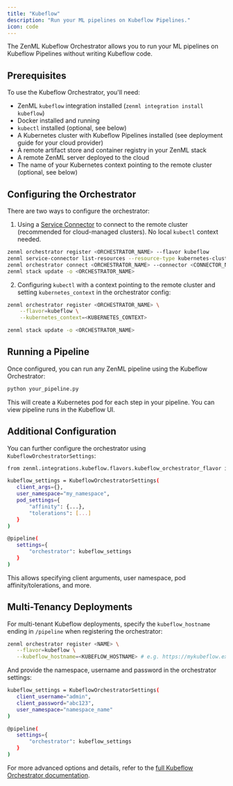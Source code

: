 ```yaml
---
title: "Kubeflow"
description: "Run your ML pipelines on Kubeflow Pipelines."
icon: code
---
```


The ZenML Kubeflow Orchestrator allows you to run your ML pipelines on Kubeflow Pipelines without writing Kubeflow code.

## Prerequisites

To use the Kubeflow Orchestrator, you'll need:

* ZenML `kubeflow` integration installed (`zenml integration install kubeflow`)
* Docker installed and running
* `kubectl` installed (optional, see below)
* A Kubernetes cluster with Kubeflow Pipelines installed (see deployment guide for your cloud provider)
* A remote artifact store and container registry in your ZenML stack
* A remote ZenML server deployed to the cloud
* The name of your Kubernetes context pointing to the remote cluster (optional, see below)

## Configuring the Orchestrator

There are two ways to configure the orchestrator:

1. Using a [Service Connector](v/0.66.0/usage/resource-data-management/auth-management/service-connectors-guide) to connect to the remote cluster (recommended for cloud-managed clusters). No local `kubectl` context needed.

```bash
zenml orchestrator register <ORCHESTRATOR_NAME> --flavor kubeflow
zenml service-connector list-resources --resource-type kubernetes-cluster -e
zenml orchestrator connect <ORCHESTRATOR_NAME> --connector <CONNECTOR_NAME>
zenml stack update -o <ORCHESTRATOR_NAME>
```

2. Configuring `kubectl` with a context pointing to the remote cluster and setting `kubernetes_context` in the orchestrator config:

```bash
zenml orchestrator register <ORCHESTRATOR_NAME> \
    --flavor=kubeflow \
    --kubernetes_context=<KUBERNETES_CONTEXT>

zenml stack update -o <ORCHESTRATOR_NAME>
```

## Running a Pipeline

Once configured, you can run any ZenML pipeline using the Kubeflow Orchestrator:

```bash
python your_pipeline.py
```

This will create a Kubernetes pod for each step in your pipeline. You can view pipeline runs in the Kubeflow UI.

## Additional Configuration

You can further configure the orchestrator using `KubeflowOrchestratorSettings`:

```bash
from zenml.integrations.kubeflow.flavors.kubeflow_orchestrator_flavor import KubeflowOrchestratorSettings

kubeflow_settings = KubeflowOrchestratorSettings(
   client_args={},
   user_namespace="my_namespace",
   pod_settings={
       "affinity": {...},
       "tolerations": [...]
   }
)

@pipeline(
   settings={
       "orchestrator": kubeflow_settings
   }
)
```

This allows specifying client arguments, user namespace, pod affinity/tolerations, and more.

## Multi-Tenancy Deployments

For multi-tenant Kubeflow deployments, specify the `kubeflow_hostname` ending in `/pipeline` when registering the orchestrator:

```bash
zenml orchestrator register <NAME> \
   --flavor=kubeflow \
   --kubeflow_hostname=<KUBEFLOW_HOSTNAME> # e.g. https://mykubeflow.example.com/pipeline
```

And provide the namespace, username and password in the orchestrator settings:


```bash
kubeflow_settings = KubeflowOrchestratorSettings(
   client_username="admin",
   client_password="abc123",
   user_namespace="namespace_name"
)

@pipeline(
   settings={
       "orchestrator": kubeflow_settings
   }
)
```

For more advanced options and details, refer to the [full Kubeflow Orchestrator documentation](v/0.66.0/stack-components/orchestrators/kubeflow).

